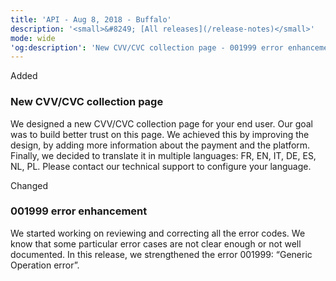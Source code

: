 ```yaml
---  
title: 'API - Aug 8, 2018 - Buffalo'  
description: '<small>&#8249; [All releases](/release-notes)</small>'  
mode: wide  
'og:description': 'New CVV/CVC collection page - 001999 error enhancement'  
---  
```

  
  <div class="pill pill-green rn-pill">Added</div> 
  
### New CVV/CVC collection page  

We designed a new CVV/CVC collection page for your end user. Our goal was to build better trust on this page. We achieved this by improving the design, by adding more information about the payment and the platform. Finally, we decided to translate it in multiple languages: FR, EN, IT, DE, ES, NL, PL. Please contact our technical support to configure your language.  
  <div class="pill pill-blue rn-pill">Changed</div> 
  
### 001999 error enhancement  

We started working on reviewing and correcting all the error codes. We know that some particular error cases are not clear enough or not well documented. In this release, we strengthened the error 001999: “Generic Operation error”.